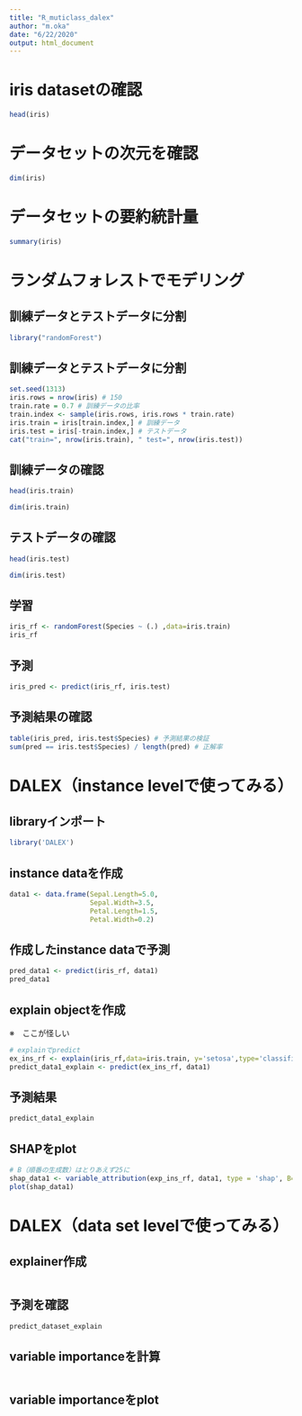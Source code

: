 ```yaml
---
title: "R_muticlass_dalex"
author: "m.oka"
date: "6/22/2020"
output: html_document
---
```




# iris datasetの確認

```r
head(iris)
```

# データセットの次元を確認

```r
dim(iris)
```

# データセットの要約統計量

```r
summary(iris)
```

# ランダムフォレストでモデリング

## 訓練データとテストデータに分割

```r
library("randomForest")
```

## 訓練データとテストデータに分割

```r
set.seed(1313)
iris.rows = nrow(iris) # 150
train.rate = 0.7 # 訓練データの比率
train.index <- sample(iris.rows, iris.rows * train.rate)
iris.train = iris[train.index,] # 訓練データ
iris.test = iris[-train.index,] # テストデータ
cat("train=", nrow(iris.train), " test=", nrow(iris.test))
```

## 訓練データの確認

```r
head(iris.train)
```

```r
dim(iris.train)
```

## テストデータの確認

```r
head(iris.test)
```

```r
dim(iris.test)
```


## 学習

```r
iris_rf <- randomForest(Species ~ (.) ,data=iris.train)
iris_rf
```

## 予測

```r
iris_pred <- predict(iris_rf, iris.test)
```

## 予測結果の確認

```r
table(iris_pred, iris.test$Species) # 予測結果の検証
sum(pred == iris.test$Species) / length(pred) # 正解率
```

# DALEX（instance levelで使ってみる）


## libraryインポート

```r
library('DALEX')
```

## instance dataを作成

```r
data1 <- data.frame(Sepal.Length=5.0,
                    Sepal.Width=3.5,
                    Petal.Length=1.5,
                    Petal.Width=0.2)
```

## 作成したinstance dataで予測

```r
pred_data1 <- predict(iris_rf, data1)
pred_data1
```

## explain objectを作成

※　ここが怪しい

```r
# explainでpredict
ex_ins_rf <- explain(iris_rf,data=iris.train, y='setosa',type='classification')
predict_data1_explain <- predict(ex_ins_rf, data1)
```

## 予測結果

```r
predict_data1_explain
```


## SHAPをplot

```r
# B（順番の生成数）はとりあえず25に
shap_data1 <- variable_attribution(exp_ins_rf, data1, type = 'shap', B=25)
plot(shap_data1)
```


# DALEX（data set levelで使ってみる）

## explainer作成
```r

```

## 予測を確認
```r
predict_dataset_explain
```

## variable importanceを計算

```r

```

## variable importanceをplot